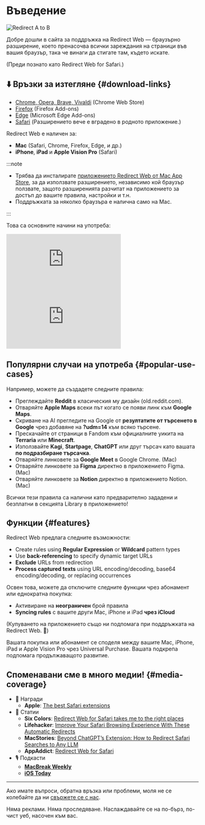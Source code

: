 
# Въведение

<div style={{display: "flex", flexDirection: "column", alignItems: "flex-start", marginBottom: "25px"}}>
  <img src={useBaseUrl("img/redirect-a-to-b.png")} style={{display: "block", minWidth: "360px", maxWidth: "500px", width: "100%", height: "auto", marginBottom: "25px"}} alt="Redirect A to B" />
  <ExtensionStoreLinks />
</div>

Добре дошли в сайта за поддръжка на Redirect Web — браузърно разширение, което пренасочва всички зареждания на страници във вашия браузър, така че винаги да стигате там, където искате.

(Преди познато като Redirect Web for Safari.)

## ⬇️ Връзки за изтегляне {#download-links}

- [Chrome, Opera, Brave, Vivaldi](https://chromewebstore.google.com/detail/ffglckbhfbfmdkefdmjbhpnffkcmlhdh) (Chrome Web Store)
- [Firefox](https://addons.mozilla.org/firefox/addon/redirect-web/) (Firefox Add-ons)
- [Edge](https://microsoftedge.microsoft.com/addons/detail/hmfkakfdccgdpgemaicfgngnmflefpga) (Microsoft Edge Add-ons)
- [Safari](https://apps.apple.com/app/id1571283503) (Разширението вече е вградено в родното приложение.)

Redirect Web е наличен за:

- **Mac** (Safari, Chrome, Firefox, Edge, и др.)
- **iPhone**, **iPad** и **Apple Vision Pro** (Safari)

:::note

- Трябва да инсталирате [приложението Redirect Web от Mac App Store](https://apps.apple.com/app/id1571283503), за да използвате разширението, независимо кой браузър ползвате, защото разширенията разчитат на приложението за достъп до вашите правила, настройки и т.н.
- Поддръжката за няколко браузъра е налична само на Mac.

:::

Това са основните начини на употреба:

<iframe style={{width:"100%", aspectRatio:"9/16", height:"auto", maxHeight:"60vh", maxWidth:"35vh"}} src="https://www.youtube.com/embed/NaQ5X-v-qJU" title="iOS Demo Video (YouTube)" frameborder="0" allow="accelerometer; autoplay; clipboard-write; encrypted-media; gyroscope; picture-in-picture; web-share" allowfullscreen></iframe>

<iframe style={{width:"100%", aspectRatio:"17/9", height:"auto", maxHeight:"100vh"}} src="https://www.youtube.com/embed/5eU89Gu73SQ" title="macOS Demo Video (YouTube)" frameborder="0" allow="accelerometer; autoplay; clipboard-write; encrypted-media; gyroscope; picture-in-picture; web-share" allowfullscreen></iframe>

## Популярни случаи на употреба {#popular-use-cases}

Например, можете да създадете следните правила:

- Преглеждайте **Reddit** в класическия му дизайн (old.reddit.com).
- Отваряйте **Apple Maps** всеки път когато се появи линк към **Google Maps**.
- Скриване на AI прегледите на Google от **резултатите от търсенето в Google** чрез добавяне на **?udm=14** към всяко търсене.
- Прескачайте от страници в Fandom към официалните уикита на **Terraria** или **Minecraft**.
- Използвайте **Kagi**, **Startpage**, **ChatGPT** или друг търсач като вашата **по подразбиране търсачка**.
- Отваряйте линковете за **Google Meet** в Google Chrome. (Mac)
- Отваряйте линковете за **Figma** директно в приложението Figma. (Mac)
- Отваряйте линковете за **Notion** директно в приложението Notion. (Mac)

Всички тези правила са налични като предварително зададени и безплатни в секцията Library в приложението!

## Функции {#features}

Redirect Web предлага следните възможности:

- Create rules using **Regular Expression** or **Wildcard** pattern types
- Use **back-referencing** to specify dynamic target URLs
- **Exclude** URLs from redirection
- **Process captured texts** using URL encoding/decoding, base64 encoding/decoding, or replacing occurrences

Освен това, можете да отключите следните функции чрез абонамент или еднократна покупка:

- Активиране на **неограничен** брой правила
- **Syncing rules** с вашите други Mac, iPhone и iPad **чрез iCloud**

(Купуването на приложението също ни подпомага при поддръжката на Redirect Web. 🙏)

Вашата покупка или абонамент се споделя между вашите Mac, iPhone, iPad и Apple Vision Pro чрез Universal Purchase. Вашата подкрепа подпомага продължаващото развитие.


## Споменавани сме в много медии! {#media-coverage}

* 🏅 Награди
    * **Apple**: [The best Safari extensions](https://apps.apple.com/us/story/id1377753262)
* 📰 Статии
    * **Six Colors**: [Redirect Web for Safari takes me to the right places](https://sixcolors.com/post/2022/11/redirect-web-for-safari-takes-me-to-the-right-places/)
    * **Lifehacker**: [Improve Your Safari Browsing Experience With These Automatic Redirects](https://lifehacker.com/improve-your-safari-browsing-experience-with-these-auto-1849812013)
    * **MacStories**: [Beyond ChatGPT’s Extension: How to Redirect Safari Searches to Any LLM](https://www.macstories.net/tutorials/beyond-chatgpts-extension-how-to-redirect-safari-searches-to-any-llm/)
    * **AppAddict**: [Redirect Web for Safari](https://appaddict.app/post/redirect-web-for-safari)
* 🎙️ Подкасти
    * [**MacBreak Weekly**](https://youtu.be/I251K3L2s88?t=7427)
    * [**iOS Today**](https://youtu.be/cWkwH84b6M4?t=636)

---

Ако имате въпроси, обратна връзка или проблеми, моля не се колебайте да ни [свържете се с нас](/contact-us).

Няма реклами. Няма проследяване. Наслаждавайте се на по-бърз, по-чист уеб, насочен към вас.
